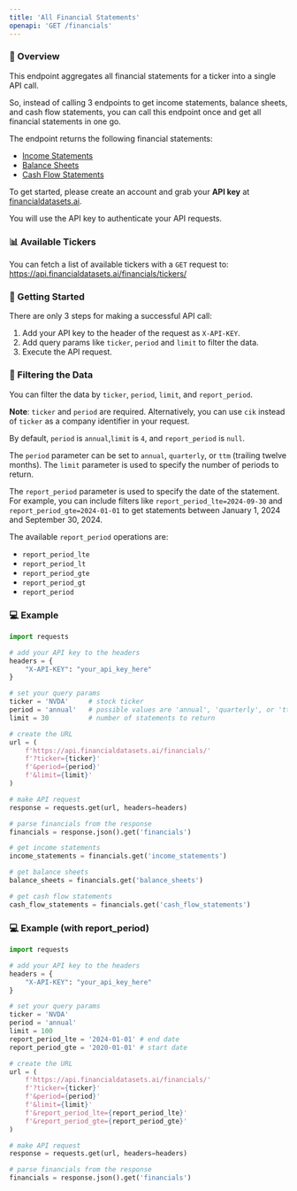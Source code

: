```yaml
---
title: 'All Financial Statements'
openapi: 'GET /financials'
---
```


### 👋  Overview
This endpoint aggregates all financial statements for a ticker into a single API call.

So, instead of calling 3 endpoints to get income statements, balance sheets, and cash flow statements, you can call this endpoint once and get all financial statements in one go.

The endpoint returns the following financial statements:
- [Income Statements](/api-reference/endpoint/financials/income-statements)
- [Balance Sheets](/api-reference/endpoint/financials/balance-sheets)
- [Cash Flow Statements](/api-reference/endpoint/financials/cash-flow-statements)

To get started, please create an account and grab your <b>API key</b> at [financialdatasets.ai](https://financialdatasets.ai).

You will use the API key to authenticate your API requests.

### 📊 Available Tickers
You can fetch a list of available tickers with a `GET` request to:
https://api.financialdatasets.ai/financials/tickers/

###  🚀  Getting Started
There are only 3 steps for making a successful API call:
1. Add your API key to the header of the request as `X-API-KEY`.
2. Add query params like `ticker`, `period` and `limit` to filter the data.
3. Execute the API request.

### 🔎  Filtering the Data
You can filter the data by `ticker`, `period`, `limit`, and `report_period`.

**Note**: `ticker` and `period` are required. Alternatively, you can use `cik` instead of `ticker` as a company identifier in your request.  

By default, `period` is `annual`,`limit` is `4`, and `report_period` is `null`.

The `period` parameter can be set to `annual`, `quarterly`, or `ttm` (trailing twelve months). The `limit` parameter is used to specify the number of periods to return.

The `report_period` parameter is used to specify the date of the statement.  For example, you can include filters like `report_period_lte=2024-09-30` and `report_period_gte=2024-01-01` to get statements between January 1, 2024 and September 30, 2024.

The available `report_period` operations are:
- `report_period_lte` 
- `report_period_lt`
- `report_period_gte`
- `report_period_gt`
- `report_period`

### 💻  Example
```python All Financial Statements
import requests

# add your API key to the headers
headers = {
    "X-API-KEY": "your_api_key_here"
}

# set your query params
ticker = 'NVDA'     # stock ticker
period = 'annual'   # possible values are 'annual', 'quarterly', or 'ttm'
limit = 30          # number of statements to return

# create the URL
url = (
    f'https://api.financialdatasets.ai/financials/'
    f'?ticker={ticker}'
    f'&period={period}'
    f'&limit={limit}'
)

# make API request
response = requests.get(url, headers=headers)

# parse financials from the response
financials = response.json().get('financials')

# get income statements
income_statements = financials.get('income_statements')

# get balance sheets
balance_sheets = financials.get('balance_sheets')

# get cash flow statements
cash_flow_statements = financials.get('cash_flow_statements')
```

### 💻  Example (with report_period)

```python All Financial Statements
import requests

# add your API key to the headers
headers = {
    "X-API-KEY": "your_api_key_here"
}

# set your query params
ticker = 'NVDA'  
period = 'annual'
limit = 100 
report_period_lte = '2024-01-01' # end date
report_period_gte = '2020-01-01' # start date

# create the URL
url = (
    f'https://api.financialdatasets.ai/financials/'
    f'?ticker={ticker}'
    f'&period={period}'
    f'&limit={limit}'
    f'&report_period_lte={report_period_lte}'
    f'&report_period_gte={report_period_gte}'
)

# make API request
response = requests.get(url, headers=headers)

# parse financials from the response
financials = response.json().get('financials')
```
